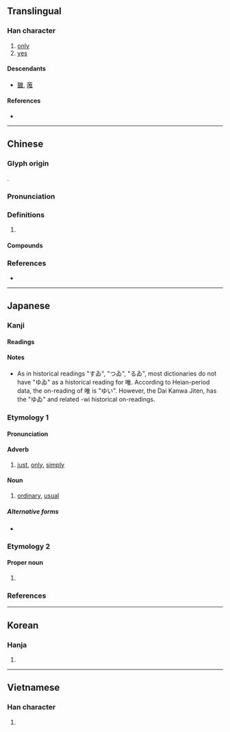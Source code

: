 {{character info/new}}
==Translingual==

===Han character===
{{Han char|rn=30|rad=口|as=08|sn=11|four=60014|canj=ROG|ids=⿰口隹}}

# [[only]]
# [[yes]]

====Descendants====
* [[雖]], [[蓶]]

====References====
* {{Han ref|kx=0193.170|dkj=03761|dj=0413.170|hdz=10642.050|uh=552F|ud=21807|bh=B0DF|bd=45279}}

----

==Chinese==
{{zh-forms}}

===Glyph origin===
{{Han etym}}
{{Han compound|口|隹|c1=s|c2=p|t1=mouth|ls=psc}}.

===Pronunciation===
{{zh-pron
|m=wéi,wěi
|c=wai4,wai2,wai5
|h=pfs=vì
|mn=ûi/tw,xm,zz:bî
|mn_note=ûi - literary; bî - vernacular
|mc=y
|oc=y
|cat=
}}
{{zh-attn-split}}

===Definitions===
{{zh-hanzi}}

# {{rfdef|zh}}

====Compounds====
{{zh-der|任人唯親|任人唯賢|匪唯|唯一|唯利是圖|唯利是從|唯利是求|唯利是視|唯名論|唯吾獨尊|唯命是從|唯命是聽|唯唯|唯唯否否|唯唯諾諾|唯妙唯肖|唯實論|唯心論|唯恐|唯恐不及|唯我|唯我獨尊|唯我論|唯是命題|唯有|唯物史觀|唯物論|唯獨|唯美|唯美主義|唯諾|唯識|唯識宗|唯識論|唯讀|奉命唯謹|成唯識論|萬法唯識}}

===References===
* {{R:yue:Hanzi}}

----

==Japanese==

===Kanji===
{{ja-kanji|grade=c|rs=口08}}

====Readings====
{{ja-readings
|goon=ゆい<ゆゐ
|kanon=い<ゐ
|on=すい<すゐ
|kun=ただ-<!--, これ-->
}}
====Notes====
*As in historical readings "すゐ", "つゐ", "るゐ", most dictionaries do not have "ゆゐ" as a historical reading for 唯. According to Heian-period data, the on-reading of 唯 is "ゆい". However, the Dai Kanwa Jiten, has the "ゆゐ" and related -wi historical on-readings. {{attention|ja|please confirm this, this is translated from the Japanese Wikipedia}}

===Etymology 1===
{{ja-kanjitab|ただ|yomi=k}}

====Pronunciation====
{{ja-pron|ただ|acc=1|acc_ref=SMK2}}

====Adverb====
{{ja-pos|ただ|adverb}}

# [[just]], [[only]], [[simply]]

====Noun====
{{ja-noun|ただ}}

# [[ordinary]], [[usual]]

=====Alternative forms=====
* {{l|ja|只}}

===Etymology 2===
{{ja-kanjitab|ゆい|yomi=o}}

====Proper noun====
{{ja-pos|ゆい|proper}}

# {{given name|female|lang=ja|sort=ゆい}}

===References===
<references/>

----

==Korean==

===Hanja===
{{ko-hanja|hangeul=유|rv=yu|mr=yu}}

# {{defn|lang=ko|sort=口08}}

----

==Vietnamese==

===Han character===
{{vi-hantu|[[dõi]], [[dói]], [[dúi]], [[duỗi]], [[duy]], [[giói]], [[giọi]], [[gioè]], [[dạ]], [[dọi]], [[duối]]|rs=口08}}

# {{defn|lang=vi|sort=口08}}